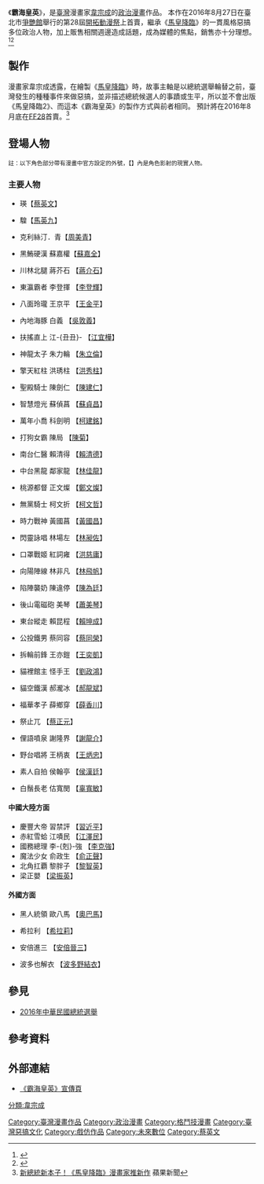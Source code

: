 {{expand|time=2017-09-02T07:10:07+00:00}}
{{expert|time=2017-09-02T07:10:07+00:00}}
{{Infobox animanga/Headerofja
|title= 霸海皇英
|image= 瑛 Cover.jpg
|size= 
|caption= 
|romaji= 
|genre= [[政治漫畫|政治]]、格鬥
}}
{{Infobox animanga/Manga
|作者= [[韋宗成|韋宗成]]
|作畫= 
|出版社= [[未來數位|未來數位]]
|發售日= 2016年8月27日
|冊數= 全1卷
|其他= 
}}
{{Infobox animanga/Footerofja}}
《'''霸海皇英'''》，是[[臺灣|臺灣]]漫畫家[[韋宗成|韋宗成]]的[[政治漫畫|政治漫畫]]作品。
本作在2016年8月27日在臺北市[[爭艷館|爭艷館]]舉行的第28屆[[開拓動漫祭|開拓動漫祭]]上首賣，繼承《[[馬皇降臨|馬皇降臨]]》的一貫風格惡搞多位政治人物，加上販售相關週邊造成話題，成為媒體的焦點，銷售亦十分理想。<ref>{{cite news |language = zh-tw |url = http://news.tvbs.com.tw/life/671125 |title = 動漫祭總統人氣高！　漫畫《霸海皇英》軋一角 |publisher = TVBS新聞 |date = 2016-08-27 |accessdate = 2016-09-03 |archive-date = 2020-02-16 |archive-url = https://web.archive.org/web/20200216144142/https://news.tvbs.com.tw/life/671125 |dead-url = no }}</ref><ref>{{cite news |language = zh-tw |url = http://www.setn.com/News.aspx?NewsID=177040-%E5%B0%8F%E8%8B%B1KUSO%E6%BC%AB%E7%95%AB%E3%80%8A%E9%9C%B8%E6%B5%B7%E7%9A%87%E8%8B%B1%E3%80%8B%E4%B8%8A%E5%B8%82%E3%80%80%E4%B8%AD%E5%A4%96%E6%94%BF%E6%B2%BB%E4%BA%BA%E7%89%A9%E5%A4%A7%E4%BA%82%E9%AC%A5 |title = 小英KUSO漫畫《霸海皇英》上市　中外政治人物大亂鬥 |publisher = 三立新聞 |date = 2016-08-27 |accessdate = 2016-09-03 |archive-date = 2020-02-16 |archive-url = https://web.archive.org/web/20200216144136/https://www.setn.com/News.aspx?NewsID=177040-%E5%B0%8F%E8%8B%B1KUSO%E6%BC%AB%E7%95%AB%E3%80%8A%E9%9C%B8%E6%B5%B7%E7%9A%87%E8%8B%B1%E3%80%8B%E4%B8%8A%E5%B8%82%E3%80%80%E4%B8%AD%E5%A4%96%E6%94%BF%E6%B2%BB%E4%BA%BA%E7%89%A9%E5%A4%A7%E4%BA%82%E9%AC%A5 |dead-url = no }}</ref>

== 製作 ==
漫畫家韋宗成透露，在繪製《[[馬皇降臨|馬皇降臨]]》時，故事主軸是以總統選舉輪替之前，臺灣發生的種種事件來做惡搞，並非描述總統候選人的事蹟或生平，所以並不會出版《馬皇降臨2》、而這本《霸海皇英》的製作方式與前者相同。
預計將在2016年8月底在[[開拓動漫祭|FF28]]首賣。<ref>[http://www.appledaily.com.tw/realtimenews/article/new/20160116/776933/ 新總統新本子！《馬皇降臨》漫畫家推新作] {{Wayback|url=http://www.appledaily.com.tw/realtimenews/article/new/20160116/776933/ |date=20170530031953 }} 蘋果新聞</ref>

== 登場人物 ==
<small>註：以下角色部分帶有漫畫中官方設定的外號，【】內是角色影射的現實人物。</small>
=== 主要人物 ===
* 瑛【[[蔡英文|蔡英文]]】

* 騜【[[馬英九|馬英九]]】

* 克利絲汀．青【[[周美青|周美青]]】

* 黑鮪硬漢 蘇嘉權【[[蘇嘉全|蘇嘉全]]】

* 川林北腿 蔣芥石 【[[蔣介石|蔣介石]]】

* 東瀛霸者 李登揮 【[[李登輝|李登輝]]】

* 八面玲瓏 王京平 【[[王金平|王金平]]】

* 內地海豚 白義  【[[吳敦義|吳敦義]]】

* 扶搖直上 江-{丑丑}- 【[[江宜樺|江宜樺]]】

* 神龍太子 朱力輪 【[[朱立倫|朱立倫]]】

* 擎天紅柱 洪琇柱 【[[洪秀柱|洪秀柱]]】

* 聖殿騎士 陳劍仁 【[[陳建仁|陳建仁]]】

* 智慧燈光 蘇偵菖 【[[蘇貞昌|蘇貞昌]]】

* 萬年小喬 科劍明 【[[柯建銘|柯建銘]]】

* 打狗女霸 陳局 【[[陳菊|陳菊]]】

* 南台仁醫 賴清得 【[[賴清德|賴清德]]】

* 中台黑龍 鄰家龍 【[[林佳龍|林佳龍]]】

* 桃源都督 正文燦 【[[鄭文燦|鄭文燦]]】

* 無黨騎士 柯文折 【[[柯文哲|柯文哲]]】

* 時力戰神 黃國菖 【[[黃國昌|黃國昌]]】

* 閃靈詠唱 林場左 【[[林昶佐|林昶佐]]】

* 口罩戰姬 紅詞雍 【[[洪慈庸|洪慈庸]]】

* 向陽陣線 林非凡 【[[林飛帆|林飛帆]]】

* 陷陣襲奶 陳違停 【[[陳為廷|陳為廷]]】

* 後山電磁砲 美琴 【[[蕭美琴|蕭美琴]]】

* 東台縱走 賴昆程 【[[賴坤成|賴坤成]]】

* 公投鐵男 蔡同容 【[[蔡同榮|蔡同榮]]】

* 拆輪前鋒 王亦鎧 【[[王奕凱_(政治人物)|王奕凱]]】

* 貓裡館主 怪手王 【[[劉政鴻|劉政鴻]]】

* 貓空鐵漢 郝瀧冰 【[[郝龍斌|郝龍斌]]】

* 福華孝子 薛鄉穿 【[[薛香川|薛香川]]】

* 祭止兀 【[[蔡正元|蔡正元]]】

* 俚語噴泉 謝隆界 【[[謝龍介|謝龍介]]】

* 野台唱將 王柄衷 【[[王炳忠|王炳忠]]】

* 素人自拍 侯翰亭 【[[侯漢廷|侯漢廷]]】

* 白鬚長老 估寬閔 【[[辜寬敏|辜寬敏]]】

====中國大陸方面====
* 慶豐大帝 習禁評 【[[習近平|習近平]]】
* 赤紅雪蛤 江嘖民 【[[江澤民|江澤民]]】
* 國務總理 李-{剋}-強 【[[李克強|李克強]]】
* 魔法少女 俞政生 【[[俞正聲|俞正聲]]】
* 北角扛覇 黎胖子 【[[黎智英|黎智英]]】
* 梁正嬰 【[[梁振英|梁振英]]】

====外國方面====

* 黑人統領 歐八馬 【[[奧巴馬|奧巴馬]]】

* 希拉利 【[[希拉蕊·柯林頓|希拉莉]]】

* 安倍進三 【[[安倍晉三|安倍晉三]]】

* 波多也解衣 【[[波多野結衣|波多野結衣]]】

==參見==
* [[2016年中華民國總統選舉|2016年中華民國總統選舉]]

==參考資料==
{{reflist|2}}

==外部連結==
* {{zh-tw}}[http://www.weicomic.com/tsaieng/ 《霸海皇英》宣傳頁] {{Wayback|url=http://www.weicomic.com/tsaieng/ |date=20200721152317 }}

{{DEFAULTSORT:Bahai huangying}}
[[Category:臺灣漫畫作品|Category:臺灣漫畫作品]]
[[Category:政治漫畫|Category:政治漫畫]]
[[Category:格鬥技漫畫|Category:格鬥技漫畫]]
[[Category:臺灣惡搞文化|Category:臺灣惡搞文化]]
[[Category:戲仿作品|Category:戲仿作品]]
[[Category:未來數位|Category:未來數位]]
[[分類:韋宗成|分類:韋宗成]]
[[Category:蔡英文|Category:蔡英文]]